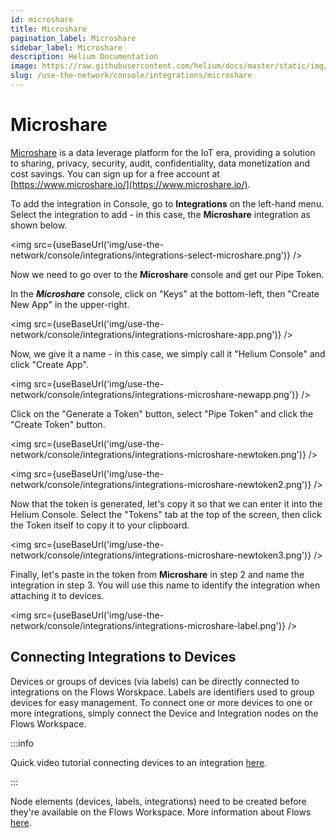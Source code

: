 ```yaml
---
id: microshare
title: Microshare
pagination_label: Microshare
sidebar_label: Microshare
description: Helium Documentation
image: https://raw.githubusercontent.com/helium/docs/master/static/img/link-image.png
slug: /use-the-network/console/integrations/microshare
---
```


# Microshare


[Microshare](https://www.microshare.io/) is a data leverage platform for the IoT era, providing a
solution to sharing, privacy, security, audit, confidentiality, data monetization and cost savings.
You can sign up for a free account at [https://www.microshare.io/](https://www.microshare.io/).

To add the integration in Console, go to **Integrations** on the left-hand menu. Select the
integration to add - in this case, the **Microshare** integration as shown below.

<img
  src={useBaseUrl('img/use-the-network/console/integrations/integrations-select-microshare.png')}
/>

Now we need to go over to the **Microshare** console and get our Pipe Token.

In the **_Microshare_** console, click on "Keys" at the bottom-left, then "Create New App" in the
upper-right.

<img src={useBaseUrl('img/use-the-network/console/integrations/integrations-microshare-app.png')} />

Now, we give it a name - in this case, we simply call it "Helium Console" and click "Create App".

<img
  src={useBaseUrl('img/use-the-network/console/integrations/integrations-microshare-newapp.png')}
/>

Click on the "Generate a Token" button, select "Pipe Token" and click the "Create Token" button.

<img
  src={useBaseUrl('img/use-the-network/console/integrations/integrations-microshare-newtoken.png')}
/>

<img
  src={useBaseUrl('img/use-the-network/console/integrations/integrations-microshare-newtoken2.png')}
/>

Now that the token is generated, let's copy it so that we can enter it into the Helium Console.
Select the "Tokens" tab at the top of the screen, then click the Token itself to copy it to your
clipboard.

<img
  src={useBaseUrl('img/use-the-network/console/integrations/integrations-microshare-newtoken3.png')}
/>

Finally, let's paste in the token from **Microshare** in step 2 and name the integration in step 3.
You will use this name to identify the integration when attaching it to devices.

<img
  src={useBaseUrl('img/use-the-network/console/integrations/integrations-microshare-label.png')}
/>

## Connecting Integrations to Devices

Devices or groups of devices (via labels) can be directly connected to integrations on the Flows
Worskpace. Labels are identifiers used to group devices for easy management. To connect one or more
devices to one or more integrations, simply connect the Device and Integration nodes on the Flows
Workspace.

:::info

Quick video tutorial connecting devices to an integration
[here](https://www.youtube.com/watch?v=lnERw1f7TGE).

:::

Node elements (devices, labels, integrations) need to be created before they're available on the
Flows Workspace. More information about Flows
[here](https://docs.helium.com/use-the-network/console/flows/).
